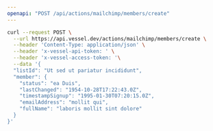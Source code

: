```yaml
---
openapi: "POST /api/actions/mailchimp/members/create"
---
```


<RequestExample>

```bash Request
curl --request POST \
  --url https://api.vessel.dev/actions/mailchimp/members/create \
  --header 'Content-Type: application/json' \
  --header 'x-vessel-api-token: ' \
  --header 'x-vessel-access-token: '\
  --data '{
  "listId": "Ut sed ut pariatur incididunt",
  "member": {
    "status": "ea Duis",
    "lastChanged": "1954-10-28T17:22:43.0Z",
    "timestampSignup": "1995-01-30T07:20:15.0Z",
    "emailAddress": "mollit qui",
    "fullName": "laboris mollit sint dolore"
  }
}'
```

</RequestExample>
